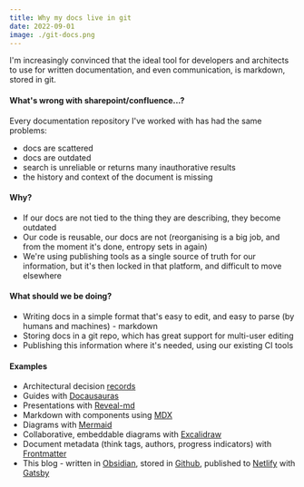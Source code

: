 ```yaml
---
title: Why my docs live in git
date: 2022-09-01
image: ./git-docs.png
---
```

I'm increasingly convinced that the ideal tool for developers and architects to use for written documentation, and even communication, is markdown, stored in git.

#### What's wrong with sharepoint/confluence...?
Every documentation repository I've worked with has had the same problems:
* docs are scattered
* docs are outdated
* search is unreliable or returns many inauthorative results
* the history and context of the document is missing
&nbsp;  

#### Why?
* If our docs are not tied to the thing they are describing, they become outdated 
* Our code is reusable, our docs are not (reorganising is a big job, and from the moment it's done, entropy sets in again)
* We're using publishing tools as a single source of truth for our information, but it's then locked in that platform, and difficult to move elsewhere

#### What should we be doing?
* Writing docs in a simple format that's easy to edit, and easy to parse (by humans and machines) - markdown
* Storing docs in a git repo, which has great support for multi-user editing
* Publishing this information where it's needed, using our existing CI tools

#### Examples
* Architectural decision [records](https://adr.github.io/)
* Guides with [Docausauras](https://docusaurus.io/)
* Presentations with [Reveal-md](https://github.com/webpro/reveal-md)
* Markdown with components using [MDX](https://github.com/mdx-js/mdx)
* Diagrams with [Mermaid](https://mermaid-js.github.io/mermaid/#/)
* Collaborative, embeddable diagrams with [Excalidraw](https://excalidraw.com/)
* Document metadata (think tags, authors, progress indicators) with [Frontmatter](https://jekyllrb.com/docs/front-matter/)
* This blog - written in [Obsidian](https://obsidian.md/), stored in [Github](https://github.com/), published to [Netlify](https://www.netlify.com/) with [Gatsby](https://www.gatsbyjs.com/)


